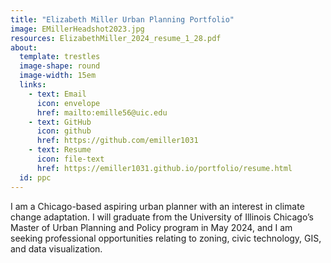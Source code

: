 ```yaml
---
title: "Elizabeth Miller Urban Planning Portfolio"
image: EMillerHeadshot2023.jpg
resources: ElizabethMiller_2024_resume_1_28.pdf
about:
  template: trestles
  image-shape: round
  image-width: 15em
  links:
    - text: Email
      icon: envelope
      href: mailto:emille56@uic.edu
    - text: GitHub
      icon: github
      href: https://github.com/emiller1031
    - text: Resume
      icon: file-text
      href: https://emiller1031.github.io/portfolio/resume.html
  id: ppc
---
```


I am a Chicago-based aspiring urban planner with an interest in climate change adaptation. I will graduate from the University of Illinois Chicago's Master of Urban Planning and Policy program in May 2024, and I am seeking professional opportunities relating to zoning, civic technology, GIS, and data visualization.
